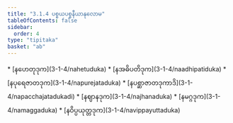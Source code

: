 ```yaml
---
title: "3.1.4 ပစ္စယပစ္စနီယာနုလောမ"
tableOfContents: false
sidebar:
  order: 4
type: "tipitaka"
basket: "ab"
---
```



<DynamicBreadcrumb />



<TableOfContents>
* [နဟေတုဒုက](3-1-4/nahetuduka)
* [နအဓိပတိဒုက](3-1-4/naadhipatiduka)
* [နပုရေဇာတဒုက](3-1-4/napurejataduka)
* [နပစ္ဆာဇာတဒုကာဒိ](3-1-4/napacchajatadukadi)
* [နဈာနဒုက](3-1-4/najhanaduka)
* [နမဂ္ဂဒုက](3-1-4/namaggaduka)
* [နဝိပ္ပယုတ္တဒုက](3-1-4/navippayuttaduka)
</TableOfContents>
